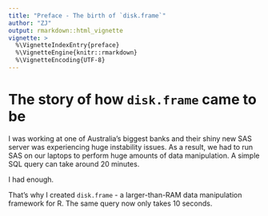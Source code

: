 ```yaml
---
title: "Preface - The birth of `disk.frame`"
author: "ZJ"
output: rmarkdown::html_vignette
vignette: >
  %\VignetteIndexEntry{preface}
  %\VignetteEngine{knitr::rmarkdown}
  %\VignetteEncoding{UTF-8}
---
```


# The story of how `disk.frame` came to be
I was working at one of Australia's biggest banks and their shiny new SAS server was experiencing huge instability issues. As a result, we had to run SAS on our laptops to perform huge amounts of data manipulation. A simple SQL query can take around 20 minutes.

I had enough.

That's why I created `disk.frame` - a larger-than-RAM data manipulation framework for R. The same query now only takes 10 seconds.